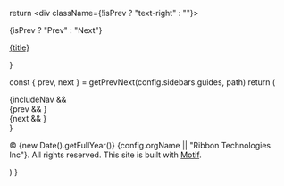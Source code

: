 
  return <div className={!isPrev ? "text-right" : ""}>
    <p className="text-neutral-500 dark:text-white/50 text-sm mb-1">{isPrev ? "Prev" : "Next"}</p>
    <a className="text-lg font-semibold hover:text-primary-500 transition" href={href}>{title}</a>
  </div>
}

  const { prev, next } = getPrevNext(config.sidebars.guides, path)
  return (
    <footer className="flex flex-col gap-12 z-20 antialiased mx-auto plain w-full pt-16 pb-16 mt-16 border-t border-neutral-200 dark:border-white/10">
        {includeNav &&
          <div className="grid grid-cols-2">
            <div>
              {prev &&
                <NextPrevLink title={prev.title} href={prev.href} isPrev />
              }
            </div>
            <div className="flex justify-end">
              {next &&
                <NextPrevLink title={next.title} href={next.href} />
              }
            </div>
          </div>
        }
      <p className="text-sm text-neutral-500 dark:text-white/50">
        © {new Date().getFullYear()} {config.orgName || "Ribbon Technologies Inc"}. All rights
        reserved. This site is built with <a className="underline font-normal unstyled-link text-neutral-500 dark:text-white/50" href="https://motif.land/">Motif</a>.
      </p>
    </footer>
  )
}

